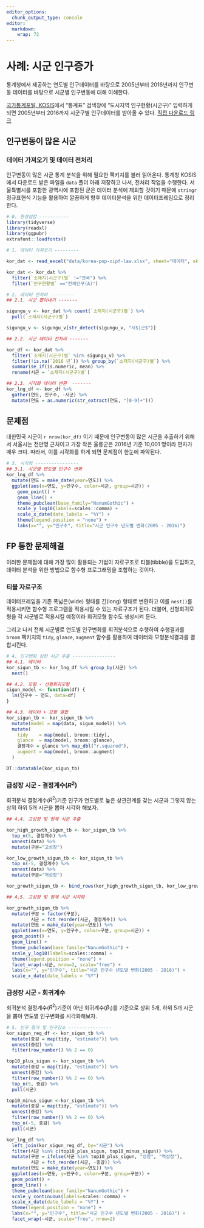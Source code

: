 ```yaml
---
editor_options: 
  chunk_output_type: console
editor: 
  markdown: 
    wrap: 72
---
```



# 사례: 시군 인구증가 {#r-population-growth}

통계청에서 제공하는 연도별 인구데이터를 바탕으로 2005년부터 2016년까지 인구변동 데이터를 바탕으로 
시군별 인구변동에 대해 이해한다.

[국가통계포털, KOSIS](http://kosis.kr/)에서 "통계표" 검색창에 "도시지역 인구현황(시군구)" 입력하게 되면 
2005년부터 2016까지 시군구별 인구데이터를 받아올 수 있다. [직접 다운로드 링크](http://kosis.kr/statHtml/statHtml.do?orgId=315&tblId=TX_315_2009_H1001&vw_cd=&list_id=315_31502_008&seqNo=&lang_mode=ko&language=kor&obj_var_id=&itm_id=&conn_path=MT_ZTITLE)

## 인구변동이 많은 시군 {#r-population-by-sigun}

### 데이터 가져오기 및 데이터 전처리 {#r-population-by-sigun-import}

인구변동이 많은 시군 통계 분석을 위해 필요한 팩키지를 불러 읽어온다.
통계청 KOSIS에서 다운로드 받은 파일을 `data` 폴더 아래 저장하고 나서, 전처리 작업을 수행한다.
서울특별시를 포함한 광역시에 포함된 군은 데이터 분석에 제외할 것이기 때문에 `stringr` 정규표현식 기능을 
활용하여 깔끔하게 향후 데이터분석을 위한 데이터프레임으로 정리한다.

``` r
# 0. 환경설정 -----------
library(tidyverse)
library(readxl)
library(ggpubr)
extrafont::loadfonts()

# 1. 데이터 가져오기 ---------

kor_dat <- read_excel("data/korea-pop-zipf-law.xlsx", sheet="데이터", skip=1) 

kor_dat <- kor_dat %>% 
  filter(`소재지(시군구)별` !="전국") %>% 
  filter(`인구현황별` =="전체인구(A)")

# 2. 데이터 전처리 ---------
## 2.1. 시군 뽑아내기 -------

sigungu_v <- kor_dat %>% count(`소재지(시군구)별`) %>% 
  pull(`소재지(시군구)별`)

sigungu_v <- sigungu_v[str_detect(sigungu_v, "시$|군$")]

## 2.2. 시군 데이터 전처리 -------

kor_df <- kor_dat %>% 
  filter(`소재지(시군구)별` %in% sigungu_v) %>% 
  filter(!is.na(`2016 년`)) %>% group_by(`소재지(시군구)별`) %>% 
  summarise_if(is.numeric, mean) %>% 
  rename(시군 = `소재지(시군구)별`)

## 2.3. 시각화 데이터 변환  -------
kor_lng_df <- kor_df %>% 
  gather(연도, 인구수, -시군) %>% 
  mutate(연도 = as.numeric(str_extract(연도, "[0-9]+")))
```

## 문제점 {#r-population-by-sigun-problem}

대한민국 시군이 `r nrow(kor_df)` 이기 때문에 인구변동이 많은 시군을 추출하기 위해서 
서울시는 천만명 근처이고 가장 작은 울릉군은 2016년 기준 10,001 명이라 편차가 매우 크다.
따라서, 이를 시각화를 하게 되면 문제점이 한눈에 파악된다.

``` r
# 3. 시각화 ----------------
## 3.1. 시군별 연도별 인구수 변화
kor_lng_df %>% 
  mutate(연도 = make_date(year=연도)) %>% 
  ggplot(aes(x=연도, y=인구수, color=시군, group=시군)) +
    geom_point() +
    geom_line() +
    theme_pubclean(base_family="NanumGothic") +
    scale_y_log10(labels=scales::comma) +
    scale_x_date(date_labels = "%Y") +
    theme(legend.position = "none") +
    labs(x="", y="인구수", title="시군 인구수 년도별 변화(2005 - 2016)")
```

## FP 통한 문제해결 {#r-population-by-sigun-solution}

이러한 문제점에 대해 가장 많이 활용되는 기법이 자료구조로 티블(tibble)을 도입하고,
데이터 분석을 위한 방법으로 함수형 프로그래밍을 조합하는 것이다.

### 티블 자료구조 {#r-population-by-sigun-solution-tibble}

데이터프레임을 기존 폭넓은(wide) 형태를 긴(long) 형태로 변환하고 이를 `nest()`를 적용시키면
함수형 프로그램을 적용시킬 수 있는 자료구조가 된다.
더불어, 선형회귀모형을 각 시군별로 적용시킬 예정이라 회귀모형 함수도 생성시켜 둔다.

그리고 나서 전체 시군별로 연도별 인구변화를 회귀분석으로 수행하여 수행결과를 `broom` 팩키지의
`tidy`, `glance`, `augment` 함수를 활용하여 데이터와 모형분석결과를 결합시킨다.

``` r
# 4. 인구변화 심한 시군 추출 ----------------
## 4.1. 데이터 
kor_sigun_tb <- kor_lng_df %>% group_by(시군) %>% 
  nest()

## 4.2. 모형 - 선형회귀모형
sigun_model <- function(df) {
  lm(인구수 ~ 연도, data=df)
}

## 4.3. 데이터 + 모형 결합
kor_sigun_tb <- kor_sigun_tb %>% 
  mutate(model = map(data, sigun_model)) %>% 
  mutate(
    tidy    = map(model, broom::tidy),
    glance  = map(model, broom::glance),
    결정계수 = glance %>% map_dbl("r.squared"),
    augment = map(model, broom::augment)
  )

DT::datatable(kor_sigun_tb)
```

### 급성장 시군 - 결정계수($R^2$) {#r-population-by-sigun-solution-rsquare}

회귀분석 결정계수($R^2$)기준 인구가 연도별로 높은 상관관계를 갖는 시군과 그렇지 않는 상위 하위 5개 시군을 뽑아 시각화 해보자.

``` r
## 4.4. 고성장 및 정체 시군 추출

kor_high_growth_sigun_tb <- kor_sigun_tb %>% 
  top_n(5, 결정계수) %>% 
  unnest(data) %>% 
  mutate(구분="고성장")

kor_low_growth_sigun_tb <- kor_sigun_tb %>% 
  top_n(-5, 결정계수) %>% 
  unnest(data) %>% 
  mutate(구분="저성장")

kor_growth_sigun_tb <- bind_rows(kor_high_growth_sigun_tb, kor_low_growth_sigun_tb)

## 4.5. 고성장 및 정체 시군 시각화

kor_growth_sigun_tb %>% 
  mutate(구분 = factor(구분),
         시군 = fct_reorder(시군, 결정계수)) %>% 
  mutate(연도 = make_date(year=연도)) %>% 
  ggplot(aes(x=연도, y=인구수, color=구분, group=시군)) +
  geom_point() +
  geom_line() +
  theme_pubclean(base_family="NanumGothic") +
  scale_y_log10(labels=scales::comma) +
  theme(legend.position = "none") +
  facet_wrap(~시군, nrow=2, scale="free") +
  labs(x="", y="인구수", title="시군 인구수 년도별 변화(2005 - 2016)") +
  scale_x_date(date_labels = "%Y")
```

### 급성장 시군 - 회귀계수 {#r-population-by-sigun-solution-coefficent}

회귀분석 결정계수($R^2$)기준이 아닌 회귀계수($\beta_1$)를 기준으로 상위 5개, 하위 5개 시군을 뽑아 
연도별 인구변화를 시각화해보자.

``` r

# 5. 인구 증가 및 인구감소 ----------------
kor_sigun_reg_df <- kor_sigun_tb %>% 
  mutate(증감 = map(tidy, "estimate")) %>% 
  unnest(증감) %>% 
  filter(row_number() %% 2 == 0)

top10_plus_sigun <- kor_sigun_tb %>% 
  mutate(증감 = map(tidy, "estimate")) %>% 
  unnest(증감) %>% 
  filter(row_number() %% 2 == 0) %>% 
  top_n(5, 증감) %>% 
  pull(시군)

top10_minus_sigun <-kor_sigun_tb %>% 
  mutate(증감 = map(tidy, "estimate")) %>% 
  unnest(증감) %>% 
  filter(row_number() %% 2 == 0) %>% 
  top_n(-5, 증감) %>% 
  pull(시군)

kor_lng_df %>% 
  left_join(kor_sigun_reg_df, by="시군") %>% 
  filter(시군 %in% c(top10_plus_sigun, top10_minus_sigun)) %>%
  mutate(구분 = ifelse(시군 %in% top10_plus_sigun, "성장", "역성장"),
         시군 = fct_reorder(시군, -증감)) %>% 
  mutate(연도 = make_date(year=연도)) %>% 
  ggplot(aes(x=연도, y=인구수, color=구분, group=구분)) +
  geom_point() +
  geom_line() +
  theme_pubclean(base_family="NanumGothic") +
  scale_y_continuous(labels=scales::comma) +
  scale_x_date(date_labels = "%Y") +
  theme(legend.position = "none") +
  labs(x="", y="인구수", title="시군 인구수 년도별 변화(2005 - 2016)") +
  facet_wrap(~시군, scale="free", nrow=2)
```

